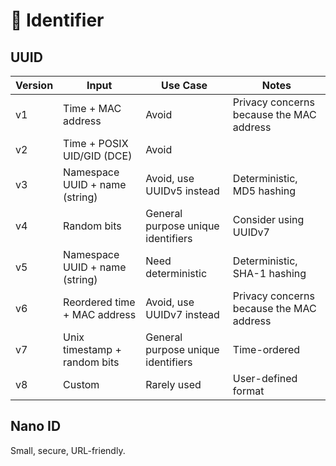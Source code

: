 
# 🪪 Identifier

## UUID

| Version | Input                          | Use Case                           | Notes                                    |
| ------- | ------------------------------ | ---------------------------------- | ---------------------------------------- |
| v1      | Time + MAC address             | Avoid                              | Privacy concerns because the MAC address |
| v2      | Time + POSIX UID/GID (DCE)     | Avoid                              |                                          |
| v3      | Namespace UUID + name (string) | Avoid, use UUIDv5 instead          | Deterministic, MD5 hashing               |
| v4      | Random bits                    | General purpose unique identifiers | Consider using UUIDv7                    |
| v5      | Namespace UUID + name (string) | Need deterministic                 | Deterministic, SHA-1 hashing             |
| v6      | Reordered time + MAC address   | Avoid, use UUIDv7 instead          | Privacy concerns because the MAC address |
| v7      | Unix timestamp + random bits   | General purpose unique identifiers | Time-ordered                             |
| v8      | Custom                         | Rarely used                        | User-defined format                      |

## Nano ID

Small, secure, URL-friendly.

<GitHubBadge slug="ai/nanoid" />
